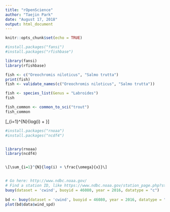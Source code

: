 ```yaml
---
title: "rOpenScience"
author: "Taejin Park"
date: "August 17, 2018"
output: html_document
---
```


```r
knitr::opts_chunk$set(echo = TRUE)
```


```r
#install.packages("fansi")
#install.packages("rfishbase")

library(fansi)
library(rfishbase)

fish <- c("Oreochromis niloticus", "Salmo trutta")
print(fish)
fish <- validate_names(c("Oreochromis niloticus", "Salmo trutta"))

fish <- species_list(Genus = "Labroides")
fish

fish_common <- common_to_sci("trout")
fish_common

```



\[\sum_{i=1}^{N}{log(i) + \frac{\omega}{x}}\]


```r
#install.packages("rnoaa")
#install.packages("ncdf4")


library(rnoaa)
library(ncdf4)


\[\sum_{i=1}^{N}{log(i) + \frac{\omega}{x}}\]


# Go here: http://www.ndbc.noaa.gov/
# Find a station ID, like https://www.ndbc.noaa.gov/station_page.php?station=46080
buoy(dataset = 'cwind', buoyid = 46080, year = 2016, datatype = "c")
 
bd <- buoy(dataset = 'cwind', buoyid = 46080, year = 2016, datatype = "c")
plot(bd$data$wind_spd)
```